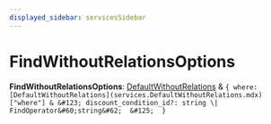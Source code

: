 ```yaml
---
displayed_sidebar: servicesSidebar
---
```



# FindWithoutRelationsOptions

 **FindWithoutRelationsOptions**: [DefaultWithoutRelations](services.DefaultWithoutRelations.mdx) & ``{ where: [DefaultWithoutRelations](services.DefaultWithoutRelations.mdx)["where"] & &#123; discount_condition_id?: string \| FindOperator&#60;string&#62;  &#125;  }``
